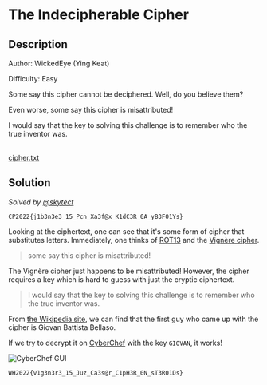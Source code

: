 # The Indecipherable Cipher

## Description

Author: WickedEye (Ying Keat)

Difficulty: Easy

Some say this cipher cannot be deciphered. Well, do you believe them?

Even worse, some say this cipher is misattributed!

I would say that the key to solving this challenge is to remember who the true
inventor was.

<br />
<a href="/files/whitehacks-2022/cipher.txt" download>
  cipher.txt
</a>

## Solution

_Solved by [@skytect](https://github.com/skytect)_

`CP2022{j1b3n3e3_15_Pcn_Xa3f@x_K1dC3R_0A_yB3F01Ys}`

Looking at the ciphertext, one can see that it's some form of cipher that
substitutes letters. Immediately, one thinks of
[ROT13](https://en.wikipedia.org/wiki/ROT13) and the
[Vignère cipher](https://en.wikipedia.org/wiki/Vigenère_cipher).

> some say this cipher is misattributed!

The Vignère cipher just happens to be misattributed! However, the cipher
requires a key which is hard to guess with just the cryptic ciphertext.

> I would say that the key to solving this challenge is to remember who the true
> inventor was.

From [the Wikipedia site](https://en.wikipedia.org/wiki/Vigenère_cipher), we can
find that the first guy who came up with the cipher is Giovan Battista Bellaso.

If we try to decrypt it on [CyberChef](https://gchq.github.io/CyberChef/) with
the key `GIOVAN`, it works!

![CyberChef GUI](/images/whitehacks-2022/the-indecipherable-cipher-1.png)

`WH2022{v1g3n3r3_15_Juz_Ca3s@r_C1pH3R_0N_sT3R01Ds}`
